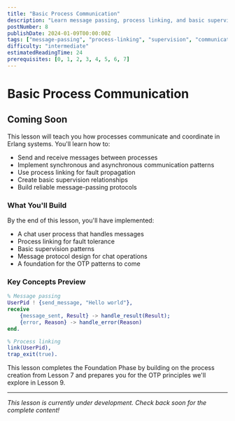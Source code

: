 ```yaml
---
title: "Basic Process Communication"
description: "Learn message passing, process linking, and basic supervision patterns to build reliable concurrent systems for your chat server"
postNumber: 8
publishDate: 2024-01-09T00:00:00Z
tags: ["message-passing", "process-linking", "supervision", "communication"]
difficulty: "intermediate"
estimatedReadingTime: 24
prerequisites: [0, 1, 2, 3, 4, 5, 6, 7]
---
```


# Basic Process Communication

## Coming Soon

This lesson will teach you how processes communicate and coordinate in Erlang systems. You'll learn how to:

- Send and receive messages between processes
- Implement synchronous and asynchronous communication patterns
- Use process linking for fault propagation
- Create basic supervision relationships
- Build reliable message-passing protocols

### What You'll Build

By the end of this lesson, you'll have implemented:
- A chat user process that handles messages
- Process linking for fault tolerance
- Basic supervision patterns
- Message protocol design for chat operations
- A foundation for the OTP patterns to come

### Key Concepts Preview

```erlang
% Message passing
UserPid ! {send_message, "Hello world"},
receive
    {message_sent, Result} -> handle_result(Result);
    {error, Reason} -> handle_error(Reason)
end.

% Process linking
link(UserPid),
trap_exit(true).
```

This lesson completes the Foundation Phase by building on the process creation from Lesson 7 and prepares you for the OTP principles we'll explore in Lesson 9.

---

_This lesson is currently under development. Check back soon for the complete content!_